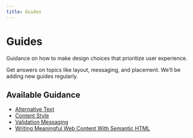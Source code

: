 ```yaml
---
title: Guides
---
```


# Guides

Guidance on how to make design choices that prioritize user experience.

Get answers on topics like layout, messaging, and placement. We’ll be adding new guides regularly.

## Available Guidance

- [Alternative Text](/using-spark/guides/alt-text)
- [Content Style](/using-spark/guides/content-style)
- [Validation Messaging](/using-spark/guides/validation-messaging)
- [Writing Meaningful Web Content With Semantic HTML](/using-spark/guides/writing-meaningful-web-content-with-semantic-html)
